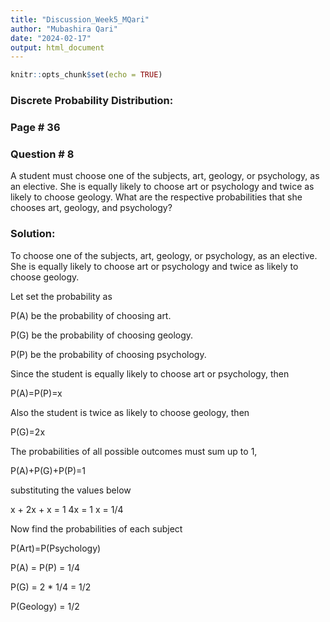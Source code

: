 ```yaml
---
title: "Discussion_Week5_MQari"
author: "Mubashira Qari"
date: "2024-02-17"
output: html_document
---
```


```r
knitr::opts_chunk$set(echo = TRUE)
```

### Discrete Probability Distribution:
### Page # 36
### Question # 8

A student must choose one of the subjects, art, geology, or psychology, as an
elective. She is equally likely to choose art or psychology and twice as likely
to choose geology. What are the respective probabilities that she chooses art,
geology, and psychology?

### Solution:

To choose one of the subjects, art, geology, or psychology, as an
elective. She is equally likely to choose art or psychology and twice as likely
to choose geology.

Let set the probability as

P(A) be the probability of choosing art.

P(G) be the probability of choosing geology.

P(P) be the probability of choosing psychology.

Since the student is equally likely to choose art or psychology, then

P(A)=P(P)=x

Also the student is twice as likely to choose geology, then

P(G)=2x

The probabilities of all possible outcomes must sum up to 1,

P(A)+P(G)+P(P)=1

substituting the values below

x + 2x + x = 1
4x = 1
x = 1/4

Now find the probabilities of each subject

P(Art)=P(Psychology) 

P(A) = P(P) = 1/4



P(G) = 2 * 1/4 = 1/2

P(Geology) = 1/2





